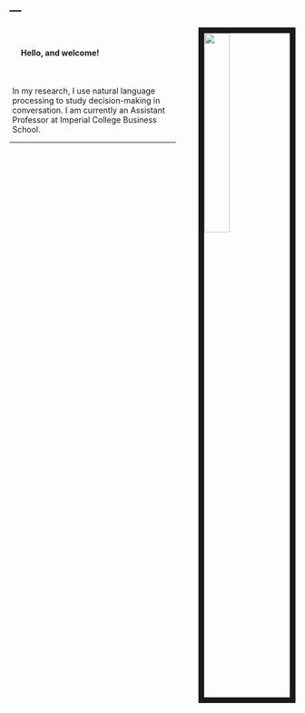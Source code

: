---
---

<link rel="stylesheet" href="styles.css" type="text/css">

<img src="images/mikeface.jpg" style="width:30%; border:10px solid; margin-right: 0px; margin-left: 40px" align="right">
<br/>
<h4 style="margin-left: 20px">Hello, and welcome!</h4>
<br/>
<div style="margin-left: 5px">

In my research, I use natural language processing to study decision-making in conversation. I am currently an Assistant Professor at Imperial College Business School.

</div>
***
